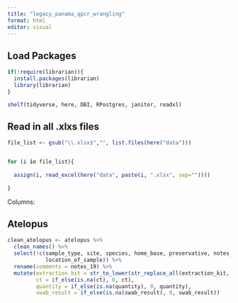 ```yaml
---
title: "legacy_panama_qpcr_wrangling"
format: html
editor: visual
---
```


## Load Packages
```r

if(!require(librarian)){
  install.packages(librarian)
  library(librarian)
}

shelf(tidyverse, here, DBI, RPostgres, janitor, readxl)

```

## Read in all .xlxs files
```r

file_list <- gsub("\\.xlsx$","", list.files(here("data")))


for (i in file_list){
  
  assign(i, read_excel(here("data", paste(i, ".xlsx", sep=""))))
  
}


```

Columns:

## Atelopus 
```r

clean_atelopus <- atelopus %>% 
  clean_names() %>% 
  select(!c(sample_type, site, species, home_base, preservative, notes_7, status, 
            location_of_sample)) %>% 
  rename(comments = notes_19) %>% 
  mutate(extraction_kit = str_to_lower(str_replace_all(extraction_kit, " ", "_")),
         ct = if_else(is.na(ct), 0, ct),
         quantity = if_else(is.na(quantity), 0, quantity),
         swab_result = if_else(is.na(swab_result), 0, swab_result))




```

